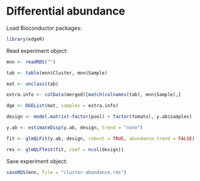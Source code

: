 # Differential abundance

Load Bioconductor packages:

```r
library(edgeR)
```

Read experiment object:

```r
mnn <- readRDS("")
```

```r
tab <- table(mnn$Cluster, mnn$Sample)

mat <- unclass(tab)
```

```r
extra.info <- colData(merged)[match(colnames(tab), mnn$Sample),]

dge <- DGEList(mat, samples = extra.info)
```


```r
design <- model.matrix(~factor(pool) + factor(tomato), y.ab$samples)
```


```r
y.ab <- estimateDisp(y.ab, design, trend = "none")
```

```r
fit <- glmQLFit(y.ab, design, robust = TRUE, abundance.trend = FALSE)
```

```r
res <- glmQLFTest(fit, coef = ncol(design))
```

Save experiment object:

```r
saveRDS(mnn, file = "cluster-abundance.rds")
```